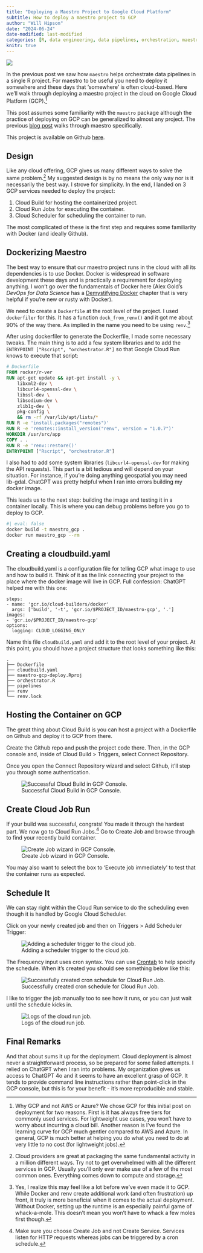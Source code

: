 ```yaml
---
title: "Deploying a Maestro Project to Google Cloud Platform"
subtitle: How to deploy a maestro project to GCP
author: "Will Hipson"
date: "2024-06-24"
date-modified: last-modified
categories: [R, data engineering, data pipelines, orchestration, maestro, deployment, cloud]
knitr: true
---
```


![](images/DALL·E 2024-06-24 13.13.56 - A very simple blueprint-style header image with a hand-drawn feel. Include only a single detailed sketch of a light bulb. The background should be a d.webp){fig-alt="Blueprint style image showing lightbulbs"}

In the previous post we saw how `maestro` helps orchestrate data pipelines in a single R project. For maestro to be useful you need to deploy it somewhere and these days that 'somewhere' is often cloud-based. Here we'll walk through deploying a maestro project in the cloud on Google Cloud Platform (GCP).[^1]

[^1]: Why GCP and not AWS or Azure? We chose GCP for this initial post on deployment for two reasons. First is it has always free tiers for commonly used services. For lightweight use cases, you won't have to worry about incurring a cloud bill. Another reason is I've found the learning curve for GCP much gentler compared to AWS and Azure. In general, GCP is much better at helping you do what you need to do at very little to no cost (for lightweight jobs).

This post assumes some familiarity with the `maestro` package although the practice of deploying on GCP can be generalized to almost any project. The previous [blog post](../hello-maestro/hello-maestro.qmd) walks through maestro specifically.

This project is available on Github [here](https://github.com/whipson/maestro_gcp).

## Design

Like any cloud offering, GCP gives us many different ways to solve the same problem.[^2] My suggested design is by no means the only way nor is it necessarily the best way. I strove for simplicity. In the end, I landed on 3 GCP services needed to deploy the project:

[^2]: Cloud providers are great at packaging the same fundamental activity in a million different ways. Try not to get overwhelmed with all the different services in GCP. Usually you'll only ever make use of a few of the most common ones. Everything comes down to compute and storage.

1.  Cloud Build for hosting the containerized project.
2.  Cloud Run Jobs for executing the container.
3.  Cloud Scheduler for scheduling the container to run.

The most complicated of these is the first step and requires some familiarity with Docker (and ideally Github).

## Dockerizing Maestro

The best way to ensure that our maestro project runs in the cloud with all its dependencies is to use Docker. Docker is widespread in software development these days and is practically a requirement for deploying anything. I won't go over the fundamentals of Docker here (Alex Gold's *DevOps for Data Science* has a [Demystifying Docker](https://do4ds.com/chapters/sec1/1-6-docker.html) chapter that is very helpful if you're new or rusty with Docker).

We need to create a `Dockerfile` at the root level of the project. I used `dockerfiler` for this. It has a function `dock_from_renv()` and it got me about 90% of the way there. As implied in the name you need to be using `renv`.[^3]

[^3]: Yes, I realize this may feel like a lot before we've even made it to GCP. While Docker and renv create additional work (and often frustration) up front, it truly is more beneficial when it comes to the actual deployment. Without Docker, setting up the runtime is an especially painful game of whack-a-mole. This doesn't mean you won't have to whack a few moles first though.

After using dockerfiler to generate the Dockerfile, I made some necessary tweaks. The main thing is to add a few system libraries and to add the `ENTRYPOINT ["Rscript", "orchestrator.R"]` so that Google Cloud Run knows to execute that script:

``` dockerfile
# Dockerfile
FROM rocker/r-ver
RUN apt-get update && apt-get install -y \
    libxml2-dev \
    libcurl4-openssl-dev \
    libssl-dev \
    libsodium-dev \
    zlib1g-dev \
    pkg-config \
    && rm -rf /var/lib/apt/lists/*
RUN R -e 'install.packages("remotes")'
RUN R -e 'remotes::install_version("renv", version = "1.0.7")'
WORKDIR /usr/src/app
COPY . .
RUN R -e 'renv::restore()'
ENTRYPOINT ["Rscript", "orchestrator.R"]
```

I also had to add some system libraries (`libcurl4-openssl-dev` for making the API requests). This part is a bit tedious and will depend on your situation. For instance, if you're doing anything geospatial you may need lib-gdal. ChatGPT was pretty helpful when I ran into errors building my docker image.

This leads us to the next step: building the image and testing it in a container locally. This is where you can debug problems before you go to deploy to GCP.

```bash
#| eval: false
docker build -t maestro_gcp .
docker run maestro_gcp --rm
```

## Creating a cloudbuild.yaml

The cloudbuild.yaml is a configuration file for telling GCP what image to use and how to build it. Think of it as the link connecting your project to the place where the docker image will live in GCP. Full confession: ChatGPT helped me with this one:

```         
steps:
- name: 'gcr.io/cloud-builders/docker'
  args: ['build', '-t', 'gcr.io/$PROJECT_ID/maestro-gcp', '.']
images:
- 'gcr.io/$PROJECT_ID/maestro-gcp'
options:
  logging: CLOUD_LOGGING_ONLY
```

Name this file `cloudbuild.yaml` and add it to the root level of your project. At this point, you should have a project structure that looks something like this:

```         
.
├── Dockerfile
├── cloudbuild.yaml
├── maestro-gcp-deploy.Rproj
├── orchestrator.R
├── pipelines
├── renv
└── renv.lock
```

## Hosting the Container on GCP

The great thing about Cloud Build is you can host a project with a Dockerfile on Github and deploy it to GCP from there.

Create the Github repo and push the project code there. Then, in the GCP console and, inside of Cloud Build \> Triggers, select Connect Repository.

Once you open the Connect Repository wizard and select Github, it'll step you through some authentication.

![Successful Cloud Build in GCP Console.](images/gcp-build-success.png){fig-alt="Screenshot of GCP Console showing successful cloud build."}

## Create Cloud Job Run

If your build was successful, congrats! You made it through the hardest part. We now go to Cloud Run Jobs.[^4] Go to Create Job and browse through to find your recently build container.

[^4]: Make sure you choose Create Job and not Create Service. Services listen for HTTP requests whereas jobs can be triggered by a cron schedule.

![Create Job wizard in GCP Console.](images/gcp-cloud-run-create.png){fig-alt="Create Job wizard in GCP Console."}

You may also want to select the box to 'Execute job immediately' to test that the container runs as expected.

## Schedule It

We can stay right within the Cloud Run service to do the scheduling even though it is handled by Google Cloud Scheduler.

Click on your newly created job and then on Triggers \> Add Scheduler Trigger:

![Adding a scheduler trigger to the cloud job.](images/gcp-schedule-create.png){fig-alt="GCP Console showing Cloud Scheduler job."}

The Frequency input uses cron syntax. You can use [Crontab](https://crontab.guru/) to help specify the schedule. When it's created you should see something below like this:

![Successfully created cron schedule for Cloud Run Job.](images/gcp-trigger-created.png){fig-alt="Screenshot of GCP Console showing successfully created scheduler job."}

I like to trigger the job manually too to see how it runs, or you can just wait until the schedule kicks in.

![Logs of the cloud run job.](images/gcp-logs.png){fig-alt="Screenshot of the GCP console showing the successful run of a scheduled job."}

## Final Remarks

And that about sums it up for the deployment. Cloud deployment is almost never a straightforward process, so be prepared for some failed attempts. I relied on ChatGPT when I ran into problems. My organization gives us access to ChatGPT 4o and it seems to have an excellent grasp of GCP. It tends to provide command line instructions rather than point-click in the GCP console, but this is for your benefit - it's more reproducible and stable.
